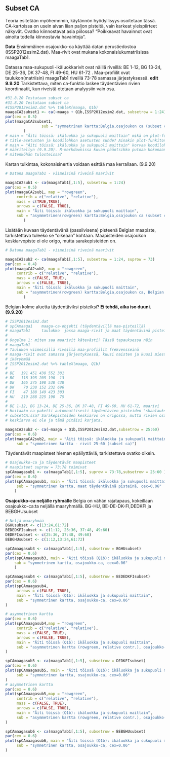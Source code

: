 ## Subset CA

Teoria esitetään myöhemnmin, käytännön hyödyllisyys osoitetaan tässä. CA-kartoissa
on usein aivan liian paljon pisteitä, vain karkeat yleispiirteet näkyvät. Ovatko
kiinnostavat asia piilossa? "Poikkeavat havainnot ovat ainoita todella kiinnostavia
havaintoja".

**Data** Ensimmäinen osajoukko-ca käyttää datan perustiedostoa (ISSP2012esim2.dat).
Maa-rivit ovat mukana kokonaislukumatriisissa maagaTab1.

Datassa maa-sukupuoli-ikäluokkarivit ovat näillä riveillä:
BE 1-12, BG 13-24, DE 25-36, DK 37-48, FI 49-60, HU 61-72 .
Maa-profiilit ovat taulukon(matriisin) maagaTab1 riveillä 73-78 samassa järjestyksessä.
**edit 9.9.20** Tarkistettava, miten ca-funktio laskee täydentävien rivien koordinaatit,
kun riveistä otetaan analyysiin vain osa.

```r
#31.8.20 Testataan subset ca
#31.8.20 Testataan subset ca
#ISSP2012esim2.dat %>% tableX(maaga, Q1b)
maagaCA2subset1 <- ca(~maaga + Q1b,ISSP2012esim2.dat, subsetrow = 1:24)
par(cex = 0.5)
plot(maagaCA2subset1,
                sub = "symmetrinen kartta:Belgia,osajoukon ca (subset ca)"
        )
# main = "Äiti töissä: ikäluokka ja sukupuoli maittain" mikä on plot-funktion
# title-asetusten ja koodilohkon asetusten suhde? Ainakin plot-funkiton
# main = "Äiti töissä: ikäluokka ja sukupuoli maittain" korvaa koodilohkossa
# määritellyn (9.9.20). R-markdownissa kuvan pääotsikko putoaa kokonaan pois,
# mitenköhän tulosteissa?
```

Kartan tulkintaa, kokonaisinertia voidaan esittää maa kerrallaan. (9.9.20)

```r

# Datana maagaTab1 - viimeisinä riveinä maarivit

maagaCA2sub1 <- ca(maagaTab1[,1:5], subsetrow = 1:24)
par(cex = 0.5)
plot(maagaCA2sub1, map = "rowgreen",
     contrib = c("relative", "relative"),
     mass = c(TRUE,TRUE),
     arrows = c(FALSE, TRUE),
     main = "Äiti töissä: ikäluokka ja sukupuoli maittain",
     sub = "asymmetrinen(rowgreen) kartta:Belgia,osajoukon ca (subset ca)"
        )
```

Lisätään kuvaan täydentävänä (passiivisena) pisteenä Belgian maapiste, tarkistettava
tuleeko se "oikeaan" kohtaan. Maapisteiden osajoukon keskiarvopiste ei ole origo,
mutta sarakepisteiden on.

```r

# Datana maagaTab1 - viimeisinä riveinä maarivit

maagaCA2sub2 <- ca(maagaTab1[,1:5], subsetrow = 1:24, suprow = 73)
par(cex = 0.4)
plot(maagaCA2sub2, map = "rowgreen",
     contrib = c("relative", "relative"),
     mass = c(FALSE, TRUE),
     arrows = c(FALSE, TRUE),
     main = "Äiti töissä: ikäluokka ja sukupuoli maittain",
     sub = "asymmetrinen(rowgreen) kartta:Belgia,osajoukon ca, Belgian maapiste täydentävänä pisteenä "
        )
```

Belgian kolme aluetta täydentäviksi pisteiksi? **Ei tehdä, aika iso duuni.(9.9.20)**

```r
# ISSP2012esim2.dat
# spCAmaaga1    maaga-ca-objekti (täydentävillä maa-pisteillä)
# maagaTab1     taulukko  jossa maaga-rivit ja maat täydentävinä pisteinä
#
# Ongelma 1: miten saa maarivit kätevästi? Tässä tapauksessa näin
# maagaTab1
# Taulukon viimeisillä riveillä maa-profiilit frekvensseinä
# maaga-rivit ovat samassa järjestyksessä, kuusi naisten ja kuusi miesten
# ikäryhmää
# ISSP2012esim2.dat %>% tableX(maaga, Q1b)
#
# BE   191 451 438 552 381
# BG   118 395 205 190  13
# DE   165 375 198 538 438
# DK    70 238 152 232 696
# FI    47 188 149 423 303
# HU   219 288 225 190  75
#
# BE 1-12, BG 13-24, DE 25-36, DK 37-48, FI 49-60, HU 61-72, maarivi
# Hoitaako ca-paketti automaattisesti täydentävien pisteiden "skaalauksen
# subsetCA:ssa? Sarakepisteiden keskiarvo on origossa, mutta rivien osajoukon
# keskiarvo ei ole ja tämä pitäisi korjata.

maagaCA2sub2 <- ca(~maaga + Q1b,ISSP2012esim2.dat,subsetrow = 25:60)
par(cex = 0.6)
plot(maagaCA2sub2, main = "Äiti töissä: ikäluokka ja sukupuoli maittain",
     sub = "symmetrinen kartta - rivit 25-60 (subset ca)")

```

Täydentävät maapisteet hieman epäilyttäviä, tarkistettava ovatko oikein.
```r
# Osajoukko-ca ja täydentävät maapisteet
# maapisteet suprow = 73:78 toimivat
spCAmaagasub1 <- ca(maagaTab1[,1:5], suprow = 73:78,subsetrow = 25:60 )
par(cex = 0.6)
plot(spCAmaagasub1, main = "Äiti töissä: ikäluokka ja sukupuoli maittain 2",
     sub = "symmetrinen kartta, maat täydentävinä pisteinä, cex=0.06"
    )

```

**Osajoukko-ca neljälle ryhmälle**
Belgia on vähän rajatapaus, kokeillaan osajoukko-ca:ta neljällä maaryhmällä.
BG-HU, BE-DE-DK-FI,DEDKFI ja BEBGHUsubset

```r
# Neljä maaryhmää
BGHUsubset <- c(13:24,61:72)
BEDEDKFIsubset <- c(1:12, 25:36, 37:48, 49:60)
DEDKFIsubset <- c(25:36, 37:48, 49:60)
BEBGHUsubset <- c(1:12,13:24,61:72)

spCAmaagasub3 <- ca(maagaTab1[,1:5], subsetrow = BGHUsubset)
par(cex = 0.6)
plot(spCAmaagasub3, main = "Äiti töissä (Q1b): ikäluokka ja sukupuoli maittain",
    sub = "symmetrinen kartta, osajoukko-ca, cex=0.06"
    )

```

```r
spCAmaagasub4 <- ca(maagaTab1[,1:5], subsetrow = BEDEDKFIsubset)
par(cex = 0.6)
plot(spCAmaagasub4,
     arrows = c(FALSE, TRUE),
     main = "Äiti töissä (Q1b): ikäluokka ja sukupuoli maittain",
     sub = "symmetrinen kartta, osajoukko-ca, cex=0.06"
)

# asymmetrinen kartta
par(cex = 0.6)
plot(spCAmaagasub4,map = "rowgreen",
     contrib = c("relative", "relative"),
     mass = c(FALSE, TRUE),
     arrows = c(FALSE, TRUE),
     main = "Äiti töissä (Q1b): ikäluokka ja sukupuoli maittain",
     sub = "asymmetrinen kartta (rowgreen, relative contr.), osajoukko-ca, cex=0.06"
)

```

```r
spCAmaagasub5 <- ca(maagaTab1[,1:5], subsetrow = DEDKFIsubset)
par(cex = 0.6)
plot(spCAmaagasub5, main = "Äiti töissä (Q1b): ikäluokka ja sukupuoli maittain",
     sub = "symmetrinen kartta, osajoukko-ca, cex=0.06"
)
# asymmetrinen kartta
par(cex = 0.6)
plot(spCAmaagasub5,map = "rowgreen",
     contrib = c("relative", "relative"),
     mass = c(FALSE, TRUE),
     arrows = c(FALSE, TRUE),
     main = "Äiti töissä (Q1b): ikäluokka ja sukupuoli maittain",
     sub = "asymmetrinen kartta (rowgreen, relative contr.), osajoukko-ca, cex=0.06"
)
```

```r
spCAmaagasub6 <- ca(maagaTab1[,1:5], subsetrow = BEBGHUsubset)
par(cex = 0.6)
plot(spCAmaagasub6, main = "Äiti töissä (Q1b): ikäluokka ja sukupuoli maittain",
     sub = "symmetrinen kartta, osajoukko-ca, cex=0.06"
)
```
